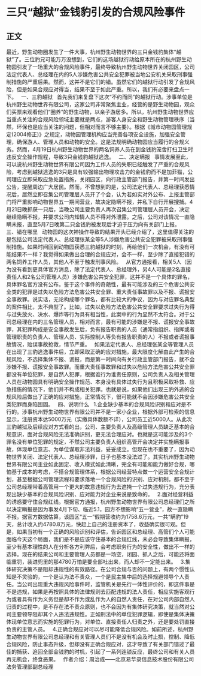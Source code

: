 # 三只“越狱”金钱豹引发的合规风险事件
## 正文
最近，野生动物圈发生了一件大事，杭州野生动物世界的三只金钱豹集体“越狱”了。三位豹兄可能万万没想到，它们的这场越狱行动给原本所在的杭州野生动物园引发了一场重大的合规风险事件，最终导致杭州野生动物世界关闭园区，公司法定代表人、总经理在内的5人涉嫌危害公共安全犯罪被当地公安机关采取刑事强制措施的严重后果。然而，这并不是它们的错。虽然它们的越狱行动引发了合规风险，但是如果合规应对得当，结果不至于如此严重。所以，我们有必要来盘点一下。
 
一、三豹越狱
 
首先我们来复盘下这次“不约而同”的越狱行动。涉事单位是杭州野生动物世界有限公司，这家公司非常聚焦主业，经营的是野生动物园，观众们买票来观看他们“圈养”的野生动物，以亲子游居多。所以，杭州野生动物世界应当重点关注的合规风险领域主要就是两点，游客人身安全和野生动物管理秩序（当然，环保也是应当关注的问题，但相对而言不够主要）。根据《城市动物园管理规定(2004修正)》之规定，动物园管理机构应当完善各项安全设施，加强安全管理，确保游人、管理人员和动物的安全。这是法规明确动物园应当履行的合规义务。然而，4月19日杭州野生动物世界的两名饲养人员在到金钱豹笼舍打扫卫生时违反安全操作规程，导致3只金钱豹越狱逃逸。
 
二、决定瞒报
 
事情发展至此，可以说杭州野生动物世界有限公司因为工作人员的失职已经触发了严重的合规风险，考虑到越狱逃逸的3只是具有较强输出物理攻击力的金钱豹而不是加菲猫，公司理应立即采取应急处置措施，关闭园区，向行政主管部门报告，并第一时间发出公告，提醒周边广大居民。然而，不曾想到的是，公司法定代表人、总经理获悉情况后，居然立即召集公司管理层人员开了个会，认为若如实对外公布、上报主管部门将严重影响动物世界五一期间营业，故决定隐瞒不报，并私下自行开展搜捕。4月21日晚抓获一只后，当晚公司主要负责人再次召集公司管理层人员开会，决定继续隐瞒不报，并要求公司内知情人员不得对外泄露。之后，公司对该情况一直隐瞒未报，直至5月7日晚第二只金钱豹被发现后才迫于压力向有关部门上报。
 
三、错在哪里
 
动物园的这次神操作导致的结果开头已经介绍了，这里值得关注的是包括公司法定代表人、总经理张某全等5人涉嫌危害公共安全犯罪被采取刑事强制措施。如果时间回到动物园获悉三豹越狱的时刻，再给他们一次机会，有没有可能结果不一样？我觉得如果做出合理的合规应对，会不一样，至少除了直接犯错的两名饲养工作人员，其他人不至于触发刑事风险。
 
从官方通报看，相关5人（因为没有看到更具体官方消息，除了法定代表人、总经理外，另4人可能是2名直接责任人和2名公司管理人员）涉嫌危害公共安全犯罪，这并不是一个具体的罪名，具体罪名官方没有公布。鉴于这个事件的奇葩性，最有可能涉及的三个危害公共安全类的犯罪是过失以危险方法危害公共安全罪、重大责任事故罪以及不报、谎报安全事故罪。说实话，无论构成哪个罪名，都有比较大的争议，因为与对应罪名典型的案件相比，太不典型了。比如，过失以危险方法危害公共安全罪要求过失行为得与过失放火、决水、爆炸等行为具有相当性，此案中的行为显然不太符合。对于公司总经理在内的三名管理人员，相对而言，最有可能的涉嫌是不报、谎报安全事故罪，其犯罪构成是安全事故发生后，负有报告职责的人员（通常指组织、指挥或者管理职责的负责人、管理人员、实际控制人等负有报告职责的人）不报或者谎报事故情况，贻误事故抢救，情节严重。
 
如果法定代表人、总经理张某全等管理人员在出现了三豹逃逸事件后，立即采取正确的应对措施，最大限度化解由此产生的合规风险，不选择集体不报、谎报，而是第一时间向有关行政主管部门报告，就不会涉嫌不报、谎报安全事故罪。而重大责任事故罪和过失以危险方法危害公共安全罪都没有单位犯罪，是自然人犯罪，根据谁行为谁责任原则，公司负责人及相关管理人员在动物园具有明确安全操作规范、本身没有具体过失行为且积极采取补救、应急措施的情况下，他们并不构成相关犯罪。也就是说，如果他们出现三豹外逃的合规风险后做出了正确的应对措施，正常情况下，很可能就不会因涉嫌危害公共安全类犯罪而身陷囹圄。
 
四、说明什么
 
1.企业缺少基本的合规风险识别和应对是不行的。涉事杭州野生动物世界有限公司并不是一家小企业，根据外部可检索的信息显示，注册资本达5000万元（实缴具体数额不详），公司员工近5000人。从此次三豹越狱及后续应对方式看的出，公司、主要负责人及高级管理人员缺乏基本的合规意识，面对合规风险无法准确识别，更无法合理应对。也就是这可能涉及的3个罪名没有单位犯罪的规定，不然公司主要负责人组织高管开会决定并实施瞒报事故，体现单位意志、为单位谋取非法利益，妥妥成立。但现在也不重要了，因为动物世界关闭、法定代表人、总经理涉罪，日子也基本没法过了。其实杭州野生动物世界有限公司主业如此固定、收入模式如此清晰，完全有可能和能力做好合规，哪怕基于成本的考虑，不搭合规管理体系，根据公司经营特点做一个运营安全合规计划，甚至根据公司管理流程和要求落地一个合规风险的识别、应对机制，都不至于公司总经理带着高管用一个更大的故意违规行为去遮掩一个过失违规行为，充分表现出缺少基本的合规风险识别、应对能力对企业来说是致命的。
 
2.面对经营利益的诱惑要守住合规红线。根据官方通报，杭州野生动物世界有限公司总经理们之所以决定瞒报是因为事发4月下旬、临近5.1，园方不想影响“五一营业”，故一直隐瞒不报。据官方数据估算，该园区“五一”假期营收约为1758.6万元，一共“瞒豹”19天，总计收入约4780.8万元，快赶上自己的注册资本了，收益确实很可观。但是，如果当初有一个正确的风险识别和评估，告诉园区和总经理、高管们个人可能面临今天这个局面，我们是不是应该守住基本的合规红线，未必会导致集体瞒报，至少有基本理性的人在分析各方利弊后，会考虑职务行为的安全性，做出不一样的选择。现在的结果公司和主要管理人员都是一场空，闭园、抓人之后，可能还将面临重罚，装进兜里的那4780万怕是要全部吐出来，而人却不一定能出来。
 
3.集体研究决策不是阻却违规性的有效路径。在公司合规与否的问题上，有两个惯性认知是不灵验的，一个是认为法不责众，一个是民主集中后的选择规避领导个人责任。当公司出现重大违规风险事件时，监管机关是先行一体性评价的，即这件事是不是违规，如果是再按照具体的法律规则去匹配违规的法人责任，相应实施客观行为或者具有作为义务但是却不作为或乱作为人的自然人责任，在对公司内部自然人归责的过程中，是不存在法不责众原则，也不会因为有集体研究决策，就当然对公司主要领导阻却其个人违法违规性。正如刑法中的单位犯罪逻辑，即使是集体决策体现单位意志而实施的犯罪行为，对单位、直接责任人归责之外，还是要处罚直接负责的主管人员。
 
4.正确合规应对可以尽可能降低合规风险。如前所述，杭州野生动物世界有限公司总经理和有关管理人员们不是没有机会及时止损，控制、降低合规风险，防止事态升级，但却没有正确合规应对，这才导致了有关部门错过了最佳的捕获、追回全部金钱豹的时机，引起了一系列连锁反应，最终公司和有关人员再无机会，终食恶果。
 
作者介绍：周治成——北京易华录信息技术股份有限公司法务管理部副总经理
 
